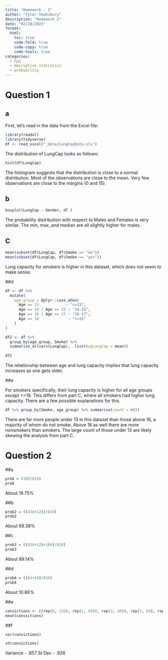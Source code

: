 ```yaml
---
title: "Homework - 1"
author: "Tyler Tewksbury"
description: "Homework 1"
date: "02/28/2023"
format:
  html:
    toc: true
    code-fold: true
    code-copy: true
    code-tools: true
categories:
  - hw1
  - desriptive statistics 
  - probability
---
```


# Question 1

## a

First, let's read in the data from the Excel file:

```r
library(readxl)
library(tidyverse)
df <- read_excel("_data/LungCapData.xls")
```


The distribution of LungCap looks as follows:

```r
hist(df$LungCap)
```

The histogram suggests that the distribution is close to a normal distribution. Most of the observations are close to the mean. Very few observations are close to the margins (0 and 15).

## b

```r
boxplot(LungCap ~ Gender, df )
```
The probability distribution with respect to Males and Females is very similar. The min, max, and median are all slightly higher for males.

## C

```r
mean(subset(df$LungCap, df$Smoke == "no"))
mean(subset(df$LungCap, df$Smoke == "yes"))
```
Lung capacity for smokers is higher in this dataset, which does not seem to make sense.

##d 
```r
df <- df %>% 
  mutate(
    age_group = dplyr::case_when(
      Age <= 13            ~ "<=13",
      Age == 14 | Age == 15 ~ "14-15",
      Age == 16 | Age == 17 ~ "16-17",
      Age >= 18             ~ ">=18"
    )
)

df2 <- df %>%
  group_by(age_group, Smoke) %>%
  summarise_at(vars(LungCap),  list(AvgLungCap = mean))
 
df2

```

The relationship between age and lung capacity implies that lung capacity increases as one gets older.

##e

For smokers specifically, their lung capacity is higher for all age groups except >=18. This differs from part C, where all smokers had higher lung capacity. There are a few possible explanations for this. 

```r
df %>% group_by(Smoke, age_group) %>% summarise(count = n())
```
There are far more people under 13 in this dataset than those above 18, a majority of whom do not smoke. Above 18 as well there are more nonsmokers than smokers. The large count of those under 13 are likely skewing the analysis from part C. 

# Question 2

##a

```r
prob = (160/810)
prob
```

About 19.75%

##b

```r
prob2 = ((434+128)/810)
prob2
```
About 69.38%

##c

```r
prob3 = ((434+128+160)/810)
prob3
```

About 89.14%

##d

```r
prob4 = ((64+24)/810)
prob4
```
About 10.86%

##e

```r
convictions <- c(rep(0, 128), rep(1, 434), rep(2, 160), rep(3, 64), rep(4, 24))
mean(convictions)
```

##f

```r


var(convictions)

sd(convictions)


```
Variance - .857
St Dev - .926